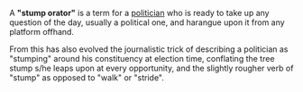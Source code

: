 A '''"stump orator"''' is a term for a [[politician]] who is ready to take up any question of the day, usually a political one, and harangue upon it from any platform offhand.

From this has also evolved the journalistic trick of describing a politician as "stumping" around his constituency at election time, conflating the tree stump s/he leaps upon at every opportunity, and the slightly rougher verb of "stump" as opposed to "walk" or "stride".

{{Nuttall}}